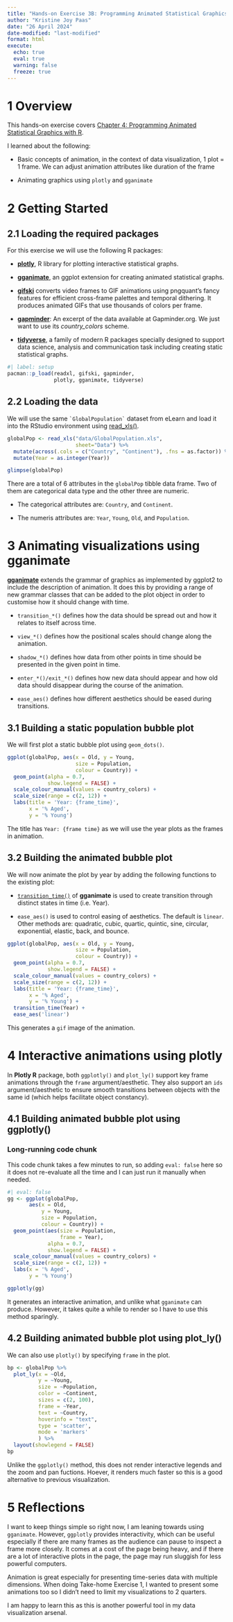 ```yaml
---
title: "Hands-on Exercise 3B: Programming Animated Statistical Graphics with R"
author: "Kristine Joy Paas"
date: "26 April 2024"
date-modified: "last-modified"
format: html
execute: 
  echo: true
  eval: true
  warning: false
  freeze: true
---
```


# 1 Overview

This hands-on exercise covers [Chapter 4: Programming Animated Statistical Graphics with R](https://r4va.netlify.app/chap04).

I learned about the following:

-   Basic concepts of animation, in the context of data visualization, 1 plot = 1 frame. We can adjust animation attributes like duration of the frame

-   Animating graphics using `plotly` and `gganimate`

# 2 Getting Started

## 2.1 Loading the required packages

For this exercise we will use the following R packages:

-   [**plotly**](https://plotly.com/r/), R library for plotting interactive statistical graphs.

-   [**gganimate**](https://gganimate.com/), an ggplot extension for creating animated statistical graphs.

-   [**gifski**](https://cran.r-project.org/web/packages/gifski/) converts video frames to GIF animations using pngquant’s fancy features for efficient cross-frame palettes and temporal dithering. It produces animated GIFs that use thousands of colors per frame.

-   [**gapminder**](https://cran.r-project.org/web/packages/gapminder/): An excerpt of the data available at Gapminder.org. We just want to use its *country_colors* scheme.

-   [**tidyverse**](https://www.tidyverse.org/), a family of modern R packages specially designed to support data science, analysis and communication task including creating static statistical graphs.

```r
#| label: setup
pacman::p_load(readxl, gifski, gapminder,
               plotly, gganimate, tidyverse)
```

## 2.2 Loading the data

We will use the same `` `GlobalPopulation` `` dataset from eLearn and load it into the RStudio environment using [read_xls()](https://readxl.tidyverse.org/reference/read_excel.html).

```r
globalPop <- read_xls("data/GlobalPopulation.xls",
                      sheet="Data") %>%
  mutate(across(.cols = c("Country", "Continent"), .fns = as.factor)) %>%
  mutate(Year = as.integer(Year))

glimpse(globalPop)
```

There are a total of 6 attributes in the `globalPop` tibble data frame. Two of them are categorical data type and the other three are numeric.

-   The categorical attributes are: `Country`, and `Continent`.

-   The numeris attributes are: `Year`, `Young`, `Old`, and `Population`.

# 3 Animating visualizations using gganimate

[**gganimate**](https://gganimate.com/) extends the grammar of graphics as implemented by ggplot2 to include the description of animation. It does this by providing a range of new grammar classes that can be added to the plot object in order to customise how it should change with time.

-   `transition_*()` defines how the data should be spread out and how it relates to itself across time.

-   `view_*()` defines how the positional scales should change along the animation.

-   `shadow_*()` defines how data from other points in time should be presented in the given point in time.

-   `enter_*()/exit_*()` defines how new data should appear and how old data should disappear during the course of the animation.

-   `ease_aes()` defines how different aesthetics should be eased during transitions.

## 3.1 Building a static population bubble plot

We will first plot a static bubble plot using `geom_dots()`.

```r
ggplot(globalPop, aes(x = Old, y = Young, 
                      size = Population, 
                      colour = Country)) +
  geom_point(alpha = 0.7, 
             show.legend = FALSE) +
  scale_colour_manual(values = country_colors) +
  scale_size(range = c(2, 12)) +
  labs(title = 'Year: {frame_time}', 
       x = '% Aged', 
       y = '% Young')
```

The title has `Year: {frame time}` as we will use the year plots as the frames in animation.

## 3.2 Building the animated bubble plot

We will now animate the plot by year by adding the following functions to the existing plot:

-   [`transition_time()`](https://gganimate.com/reference/transition_time.html) of **gganimate** is used to create transition through distinct states in time (i.e. Year).

-   `ease_aes()` is used to control easing of aesthetics. The default is `linear`. Other methods are: quadratic, cubic, quartic, quintic, sine, circular, exponential, elastic, back, and bounce.

```r
ggplot(globalPop, aes(x = Old, y = Young, 
                      size = Population, 
                      colour = Country)) +
  geom_point(alpha = 0.7, 
             show.legend = FALSE) +
  scale_colour_manual(values = country_colors) +
  scale_size(range = c(2, 12)) +
  labs(title = 'Year: {frame_time}', 
       x = '% Aged', 
       y = '% Young') +
  transition_time(Year) +       
  ease_aes('linear')
```

This generates a `gif` image of the animation.

# 4 Interactive animations using plotly

In **Plotly R** package, both `ggplotly()` and `plot_ly()` support key frame animations through the `frame` argument/aesthetic. They also support an `ids` argument/aesthetic to ensure smooth transitions between objects with the same id (which helps facilitate object constancy).

## 4.1 Building animated bubble plot using ggplotly()

::: {.callout-important appearance="minimal"}
### Long-running code chunk

This code chunk takes a few minutes to run, so adding `eval: false` here so it does not re-evaluate all the time and I can just run it manually when needed.
:::

```r
#| eval: false
gg <- ggplot(globalPop, 
       aes(x = Old, 
           y = Young, 
           size = Population, 
           colour = Country)) +
  geom_point(aes(size = Population,
                 frame = Year),
             alpha = 0.7, 
             show.legend = FALSE) +
  scale_colour_manual(values = country_colors) +
  scale_size(range = c(2, 12)) +
  labs(x = '% Aged', 
       y = '% Young')

ggplotly(gg)
```

It generates an interactive animation, and unlike what `gganimate` can produce. However, it takes quite a while to render so I have to use this method sparingly.

## 4.2 Building animated bubble plot using plot_ly()

We can also use `plotly()` by specifying `frame` in the plot.

```r
bp <- globalPop %>%
  plot_ly(x = ~Old, 
          y = ~Young, 
          size = ~Population, 
          color = ~Continent,
          sizes = c(2, 100),
          frame = ~Year, 
          text = ~Country, 
          hoverinfo = "text",
          type = 'scatter',
          mode = 'markers'
          ) %>%
  layout(showlegend = FALSE)
bp
```

Unlike the `ggplotly()` method, this does not render interactive legends and the zoom and pan fuctions. Hoever, it renders much faster so this is a good alternative to previous visualization.

# 5 Reflections

I want to keep things simple so right now, I am leaning towards using `gganimate`. However, `ggplotly` provides interactivity, which can be useful especially if there are many frames as the audience can pause to inspect a frame more closely. It comes at a cost of the page being heavy, and if there are a lot of interactive plots in the page, the page may run sluggish for less powerful computers.

Animation is great especially for presenting time-series data with multiple dimensions. When doing Take-home Exercise 1, I wanted to present some animations too so I didn't need to limit my visualizations to 2 quarters.

I am happy to learn this as this is another powerful tool in my data visualization arsenal.
